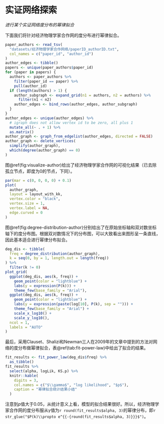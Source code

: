 # 实证网络探索

*进行某个实证网络度分布的幂律拟合*

下面我们将针对经济物理学家合作网的度分布进行幂律拟合。

```r
paper_authors <- read_tsv(
  "datasets/经济物理学家合作网络/paperID_authorID.txt",
  col_names = c("paper_id", "author_id")
)
author_edges <- tibble()
papers <- unique(paper_authors$paper_id)
for (paper in papers) {
  authors <- paper_authors %>%
    filter(paper_id == paper) %>%
    pull(author_id)
  if (length(authors) > 1) {
    author_subgraph <- expand_grid(n1 = authors, n2 = authors) %>%
      filter(n1 < n2)
    author_edges <- bind_rows(author_edges, author_subgraph)
  }
}
author_edges <- unique(author_edges) %>%
  # igraph does not allow vertex id to be zero, all plus 1
  mutate_all(~ . + 1) %>%
  as.matrix()
author_graph <- graph_from_edgelist(author_edges, directed = FALSE)
author_graph <- delete_vertices(
  simplify(author_graph),
  which(degree(author_graph) == 0)
)
```

图\@ref(fig:visualize-author)给出了经济物理学家合作网的可视化结果（已去除孤立节点，即度为0的节点，下同）。

```r
par(mar = c(0, 0, 0, 0) + 0.1)
plot(
  author_graph,
  layout = layout_with_kk,
  vertex.color = "black",
  vertex.size = 1,
  vertex.label = NA,
  edge.curved = 0
)
```

图\@ref(fig:degree-distribution-author)分别给出了在原始坐标轴和双对数坐标轴下的度分布图。根据双对数情况下的分布图，可以大致看出来图形呈一条直线，因此基本适合进行幂律分布拟合。

```r
deg_dis <- tibble(
  freq = degree_distribution(author_graph),
  k = seq(0, by = 1, length.out = length(freq))
) %>%
  filter(k != 0)
plot_grid(
  ggplot(deg_dis, aes(k, freq)) +
    geom_point(color = "lightblue") +
    labs(y = expression(P(k))) +
    theme_few(base_family = "Arial"),
  ggplot(deg_dis, aes(k, freq)) +
    geom_point(color = "lightblue") +
    labs(y = expression(paste(log[10], P(k), sep = ""))) +
    theme_few(base_family = "Arial") +
    scale_x_log10() +
    scale_y_log10(),
  ncol = 1,
  labels = "AUTO"
)
```

最后，采用Clauset、Shalizi和Newman三人在2009年的文章中提到的方法对网络的度分布做幂律拟合，表\@ref(tab:fit-power-law)中给出了拟合的结果。

```r
fit_results <- fit_power_law(deg_dis$freq) %>%
  as_tibble()
fit_results %>%
  select(alpha, logLik, KS.p) %>%
  knitr::kable(
    digits = 3,
    col.names = c("$\\gamma$", "log likelihood", "$p$"),
    caption = "幂律拟合统计结果小结"
  )
```

注意到$p$值大于0.05，从统计意义上看，模型的拟合结果很好。所以，经济物理学家合作网的度分布服从$\gamma$值为`r round(fit_results$alpha, 3)`的幂律分布，即`r str_glue("$P(k)\\propto e^{{-{round(fit_results$alpha, 3)}}}$")`。
